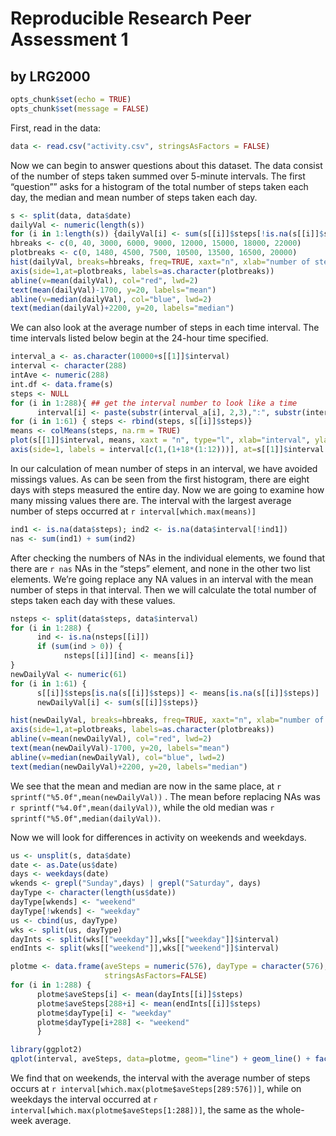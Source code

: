 # Reproducible Research Peer Assessment 1

## by LRG2000

```r
opts_chunk$set(echo = TRUE)
opts_chunk$set(message = FALSE)
```

First, read in the data:
```r
data <- read.csv("activity.csv", stringsAsFactors = FALSE)
```

Now we can begin to answer questions about this dataset. The data consist of the number of steps taken summed over 5-minute intervals. The first "question"" asks for a histogram of the total number of steps taken each day, the median and mean number of steps taken each day. 

```r
s <- split(data, data$date)
dailyVal <- numeric(length(s))
for (i in 1:length(s)) {dailyVal[i] <- sum(s[[i]]$steps[!is.na(s[[i]]$steps)])}
hbreaks <- c(0, 40, 3000, 6000, 9000, 12000, 15000, 18000, 22000)
plotbreaks <- c(0, 1480, 4500, 7500, 10500, 13500, 16500, 20000)
hist(dailyVal, breaks=hbreaks, freq=TRUE, xaxt="n", xlab="number of steps", ylim=c(0,20))
axis(side=1,at=plotbreaks, labels=as.character(plotbreaks))
abline(v=mean(dailyVal), col="red", lwd=2)
text(mean(dailyVal)-1700, y=20, labels="mean")
abline(v=median(dailyVal), col="blue", lwd=2)
text(median(dailyVal)+2200, y=20, labels="median")

```

We can also look at the average number of steps in each time interval. The time intervals listed below begin at the 24-hour time 
specified.

```r
interval_a <- as.character(10000+s[[1]]$interval)
interval <- character(288)
intAve <- numeric(288)
int.df <- data.frame(s)
steps <- NULL
for (i in 1:288){ ## get the interval number to look like a time
      interval[i] <- paste(substr(interval_a[i], 2,3),":", substr(interval_a[i], 4, 5), sep="", collapse="")}
for (i in 1:61) { steps <- rbind(steps, s[[i]]$steps)}
means <- colMeans(steps, na.rm = TRUE)
plot(s[[1]]$interval, means, xaxt = "n", type="l", xlab="interval", ylab="averave # of steps")
axis(side=1, labels = interval[c(1,(1+18*(1:12)))], at=s[[1]]$interval[c(1,(1+22*(1:12)))], lwd.ticks = 1)
```
In our calculation of mean number of steps in an interval, we have avoided missings values. As can be seen from the first histogram, there are eight days with steps measured the entire day. Now we are going to examine how many missing values there are. The interval with the largest average number of steps occurred at `r interval[which.max(means)]`

```r
ind1 <- is.na(data$steps); ind2 <- is.na(data$interval[!ind1])
nas <- sum(ind1) + sum(ind2)
```
After checking the numbers of NAs in the individual elements, we found that there are `r nas` NAs in the "steps" element, and none in the other two list elements. We're going replace any NA values in an interval with the mean number of steps in that interval. Then we will calculate the total number of steps taken each day with these values.

```r
nsteps <- split(data$steps, data$interval)
for (i in 1:288) {
      ind <- is.na(nsteps[[i]])
      if (sum(ind > 0)) {
            nsteps[[i]][ind] <- means[i]}
}
newDailyVal <- numeric(61)
for (i in 1:61) {
      s[[i]]$steps[is.na(s[[i]]$steps)] <- means[is.na(s[[i]]$steps)]
      newDailyVal[i] <- sum(s[[i]]$steps)}

hist(newDailyVal, breaks=hbreaks, freq=TRUE, xaxt="n", xlab="number of steps", ylim=c(0,28), main = "histogram without NAs")
axis(side=1,at=plotbreaks, labels=as.character(plotbreaks))
abline(v=mean(newDailyVal), col="red", lwd=2)
text(mean(newDailyVal)-1700, y=20, labels="mean")
abline(v=median(newDailyVal), col="blue", lwd=2)
text(median(newDailyVal)+2200, y=20, labels="median")
```
We see that the mean and median are now in the same place, at `r sprintf("%5.0f",mean(newDailyVal))` . The mean before replacing NAs was `r sprintf("%4.0f",mean(dailyVal))`, while the old median was `r sprintf("%5.0f",median(dailyVal))`.

Now we will look for differences in activity on weekends and weekdays.
```r
us <- unsplit(s, data$date)
date <- as.Date(us$date)
days <- weekdays(date)
wkends <- grepl("Sunday",days) | grepl("Saturday", days)
dayType <- character(length(us$date))
dayType[wkends] <- "weekend"
dayType[!wkends] <- "weekday"
us <- cbind(us, dayType)
wks <- split(us, dayType)
dayInts <- split(wks[["weekday"]],wks[["weekday"]]$interval)
endInts <- split(wks[["weekend"]],wks[["weekend"]]$interval)

plotme <- data.frame(aveSteps = numeric(576), dayType = character(576), interval = rep(s[[1]]$interval,2), 
                     stringsAsFactors=FALSE)
for (i in 1:288) {
      plotme$aveSteps[i] <- mean(dayInts[[i]]$steps)
      plotme$aveSteps[288+i] <- mean(endInts[[i]]$steps)
      plotme$dayType[i] <- "weekday"
      plotme$dayType[i+288] <- "weekend"
      }

library(ggplot2)
qplot(interval, aveSteps, data=plotme, geom="line") + geom_line() + facet_grid(dayType ~.)
```
We find that on weekends, the interval with the average number of steps occurs at `r interval[which.max(plotme$aveSteps[289:576])]`, while on weekdays the interval occurred at `r interval[which.max(plotme$aveSteps[1:288])]`, the same as the whole-week average.

